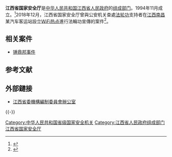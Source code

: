 {{Infobox PRCG|color=darkblue
|机构名称=江西省国家安全厅
|标志1=Chinese police badget.png
|标志1大小=120px
|标志1说明=[[中华人民共和国人民警察警徽|中华人民共和国人民警察警徽]]<br>[[中华人民共和国人民警察|民警]]帽徽：[[银色|银色]]版
|标志2=Red star.svg
|标志2说明=[[s:国务院关于国家行政机关和企业事业单位社会团体印章管理的规定|1999年规定]]：[[印章|印章]][[直径|直径]]4.2厘米，中央刊[[五角星|五角星]]，由[[江西省人民政府|江西省人民政府]]制发。
|职位1=[[厅长|厅长]]
|人员1=周容兴
|成立时间=
|业务上级=[[中华人民共和国国家安全部|中华人民共和国国家安全部]]
|组织上级=[[江西省人民政府|江西省人民政府]]
|机构类型=[[江西省人民政府组成部门|江西省人民政府组成部门]]
|行政级别=正地厅级
|地址1=[[江西省|江西省]][[南昌市|南昌市]][[国安路|国安路]]
|前身=
}}

'''江西省国家安全厅'''是[[中华人民共和国|中华人民共和国]][[江西省人民政府|江西省人民政府]]的[[江西省人民政府组成部门|组成部门]]。1994年11月成立。<ref>{{Cite web |url=http://news.sina.com.cn/o/2004-11-11/02164202151s.shtml |title=余祖新 罗德斌：“江西省国家安全厅成立十周年纪念暨表彰大会”，[[大江网|大江网]]-《江西日报》，2004年11月11日 |access-date=2016-12-30 |archive-date=2019-02-03 |archive-url=https://web.archive.org/web/20190203085251/http://news.sina.com.cn/o/2004-11-11/02164202151s.shtml |dead-url=no }}</ref>2018年12月，江西省国家安全厅曾與公安机关查處[[法轮功|法轮功]]支持者在[[江西|江西]][[南昌|南昌]]某汽车客运站設立[[WiFi热点|WiFi热点]]進行法輪功宣傳的案件<ref>{{cite news |title=国家安全机关公布三起危害政治安全案件 |url=http://bj.crntt.com/doc/1054/0/4/7/105404751_3.html?coluid=7&kindid=0&docid=105404751&mdate=0419152757 |publisher=新華網}}</ref>。

==相关案件==
*[[锺鼎邦事件|锺鼎邦事件]]

== 参考文献 ==
{{Reflist}}
== 外部鏈接 ==
*[http://www.jxbb.gov.cn/XZSPGG/sxhz/42/ 江西省委機構編制委員會辦公室]
{{-}}
{{江西省人民政府}}

[[Category:中华人民共和国省级国家安全机关|Category:中华人民共和国省级国家安全机关]]
[[Category:江西省人民政府组成部门|Category:江西省人民政府组成部门]]
[[Category:江西省国家安全厅|]]
